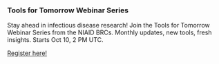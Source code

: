 ### Tools for Tomorrow Webinar Series

Stay ahead in infectious disease research! Join the Tools for Tomorrow Webinar Series from the NIAID BRCs. Monthly updates, new tools, fresh insights. Starts Oct 10, 2 PM UTC.

[Register here!](https://forms.office.com/pages/responsepage.aspx?id=8WfZJNg-SES6plYOxXKss8gM98-9jH9MgRdwq7CpaB5URVVKRFpaV0tCOUQxSFRQUzlGVEhFVjJHUi4u&route=shorturl)
